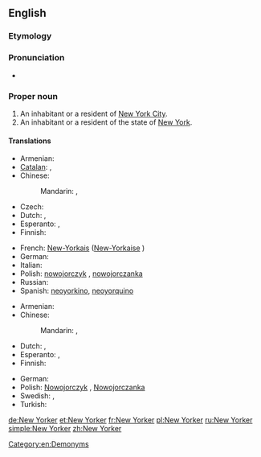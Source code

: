 ==English==

===Etymology===
{{suffix|New York|er}}

===Pronunciation===
* {{rhymes|ɔː(r)kə(r)}}

===Proper noun===
{{en-proper noun|New Yorkers}}

# An inhabitant or a resident of [[New York City]].
# An inhabitant or a resident of the state of [[New York]].

====Translations====
{{trans-top|An inhabitant or a resident of New York City}}
* Armenian: {{t|hy|նյույորքցի|tr=nyuyorkʿcʿi|sc=Armn}}
* [[Catalan]]: {{t|ca|novaiorquès|m}}, {{t|ca|novaiorquesa|f}}
* Chinese:
*: Mandarin: {{t|cmn|紐約人|sc=Hani}}, {{t|cmn|纽约人|tr=Niǔyuērén|sc=Hani}}
* Czech: {{t-|cs|Newyorčan|m}}
* Dutch: {{t|nl|New Yorker|m}}, {{t|nl|New Yorkse|f}}
* Esperanto: {{t-|eo|Nov-Jorkano|xs=Esperanto}}, {{t-|eo|Novjorkano|xs=Esperanto}}
* Finnish: {{t-|fi|newyorkilainen}}
{{trans-mid}}
* French: [[New-Yorkais]] {{m}} ([[New-Yorkaise]] {{f}})
* German: {{t|de|New Yorker|m}}
* Italian: {{t-|it|newyorkese|m|f}}
* Polish: [[nowojorczyk]] {{m}}, [[nowojorczanka]] {{f}}
* Russian: {{t-|ru|нью-йоркец|m}}
* Spanish: [[neoyorkino]], [[neoyorquino]] {{m}}
{{trans-bottom}}

{{trans-top|An inhabitant or a resident of the state of New York}}
* Armenian: {{t|hy|նյույորքցի|tr=nyuyorkʿcʿi|sc=Armn}}
* Chinese:
*: Mandarin: {{t|cmn|紐約人|sc=Hani}}, {{t|cmn|纽约人|tr=Niǔyuērén|sc=Hani}}
* Dutch: {{t|nl|New Yorker|m}}, {{t|nl|New Yorkse|f}}
* Esperanto: {{t|eo|Nov-Jorkiano|xs=Esperanto}}, {{t|eo|Novjorkiano|xs=Esperanto}}
* Finnish: {{t-|fi|newyorkilainen}}
{{trans-mid}}
* German: {{t|de|New Yorker|m}}
* Polish: [[Nowojorczyk]] {{m}}, [[Nowojorczanka]] {{f}}
* Swedish: {{t|sv|new yorkare|c}}, {{t|sv|new yorkbo|c}}
* Turkish: {{t|tr|New Yorklu}}
{{trans-bottom}}

[[Category:en:Demonyms]]

[[de:New Yorker]]
[[et:New Yorker]]
[[fr:New Yorker]]
[[pl:New Yorker]]
[[ru:New Yorker]]
[[simple:New Yorker]]
[[zh:New Yorker]]